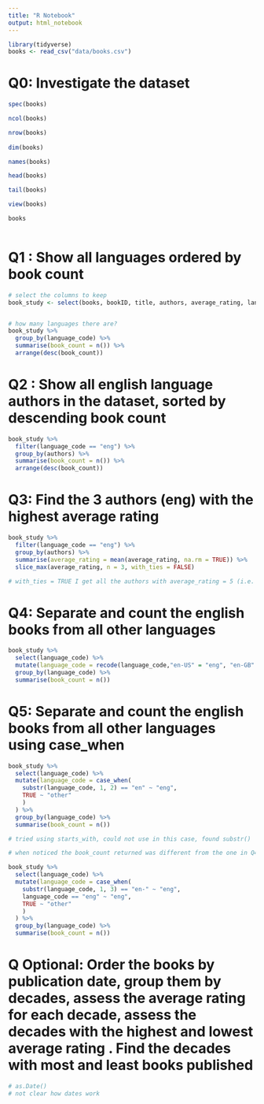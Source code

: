 ```yaml
---
title: "R Notebook"
output: html_notebook
---
```


```r
library(tidyverse)
books <- read_csv("data/books.csv")
```

# Q0: Investigate the dataset

```r
spec(books)

ncol(books)

nrow(books)
      
dim(books) 

names(books)

head(books)

tail(books)

view(books)

books
      
```


# Q1 : Show all languages ordered by book count 

```r
# select the columns to keep
book_study <- select(books, bookID, title, authors, average_rating, language_code, publication_date)


# how many languages there are?
book_study %>%
  group_by(language_code) %>% 
  summarise(book_count = n()) %>% 
  arrange(desc(book_count))
```


# Q2 : Show all english language authors in the dataset, sorted by descending book count

```r
book_study %>%
  filter(language_code == "eng") %>% 
  group_by(authors) %>% 
  summarise(book_count = n()) %>% 
  arrange(desc(book_count))
```


# Q3: Find the 3 authors (eng) with the highest average rating

```r
book_study %>%
  filter(language_code == "eng") %>% 
  group_by(authors) %>% 
  summarise(average_rating = mean(average_rating, na.rm = TRUE)) %>% 
  slice_max(average_rating, n = 3, with_ties = FALSE)

# with_ties = TRUE I get all the authors with average_rating = 5 (i.e. 16)
```


# Q4: Separate and count the english books from all other languages

```r
book_study %>% 
  select(language_code) %>% 
  mutate(language_code = recode(language_code,"en-US" = "eng", "en-GB" = "eng", "en-CA" = "eng", "eng" = "eng", .default = "other")) %>% 
  group_by(language_code) %>% 
  summarise(book_count = n())
```




# Q5: Separate and count the english books from all other languages using case_when

```r
book_study %>% 
  select(language_code) %>% 
  mutate(language_code = case_when(
    substr(language_code, 1, 2) == "en" ~ "eng",
    TRUE ~ "other"
    )
  ) %>% 
  group_by(language_code) %>% 
  summarise(book_count = n())

# tried using starts_with, could not use in this case, found substr()
```


```r
# when noticed the book_count returned was different from the one in Q4 (because of the enm language included) I added the string language_code == "eng" ~ "eng" 

book_study %>% 
  select(language_code) %>% 
  mutate(language_code = case_when(
    substr(language_code, 1, 3) == "en-" ~ "eng",
    language_code == "eng" ~ "eng",
    TRUE ~ "other"
    )
  ) %>% 
  group_by(language_code) %>% 
  summarise(book_count = n())

```





# Q Optional: Order the books by publication date, group them by decades, assess the average rating for each decade, assess the decades with the highest and lowest average rating . Find the decades with most and least books published


```r
# as.Date()
# not clear how dates work 
```

